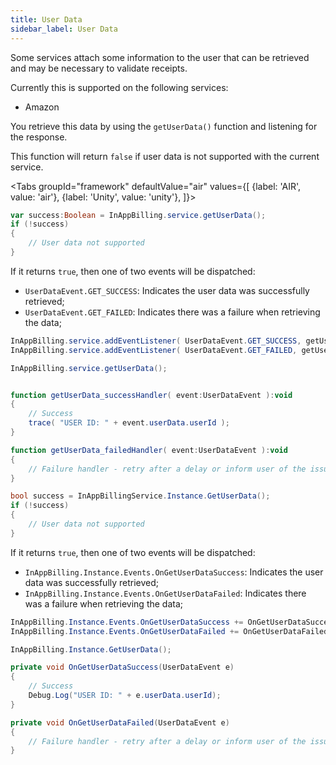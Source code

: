 ```yaml
---
title: User Data
sidebar_label: User Data
---
```



Some services attach some information to the user that can be retrieved and may be necessary to validate receipts.

Currently this is supported on the following services:
  - Amazon 


You retrieve this data by using the `getUserData()` function and listening for the response.

This function will return `false` if user data is not supported with the current service.

<Tabs groupId="framework" defaultValue="air" values={[
    {label: 'AIR', value: 'air'},
    {label: 'Unity', value: 'unity'},
  ]}>
  <TabItem value="air" >

```actionscript
var success:Boolean = InAppBilling.service.getUserData();
if (!success)
{
    // User data not supported
}
```

If it returns `true`, then one of two events will be dispatched:

- `UserDataEvent.GET_SUCCESS`: Indicates the user data was successfully retrieved;
- `UserDataEvent.GET_FAILED`: Indicates there was a failure when retrieving the data;


```actionscript
InAppBilling.service.addEventListener( UserDataEvent.GET_SUCCESS, getUserData_successHandler );
InAppBilling.service.addEventListener( UserDataEvent.GET_FAILED, getUserData_failedHandler );

InAppBilling.service.getUserData();


function getUserData_successHandler( event:UserDataEvent ):void
{
    // Success
    trace( "USER ID: " + event.userData.userId );
}

function getUserData_failedHandler( event:UserDataEvent ):void
{
    // Failure handler - retry after a delay or inform user of the issue
}
```


</TabItem>
<TabItem value="unity">

```csharp
bool success = InAppBillingService.Instance.GetUserData();
if (!success)
{
    // User data not supported
}
```

If it returns `true`, then one of two events will be dispatched:
- `InAppBilling.Instance.Events.OnGetUserDataSuccess`: Indicates the user data was successfully retrieved;
- `InAppBilling.Instance.Events.OnGetUserDataFailed`: Indicates there was a failure when retrieving the data;

```csharp
InAppBilling.Instance.Events.OnGetUserDataSuccess += OnGetUserDataSuccess;
InAppBilling.Instance.Events.OnGetUserDataFailed += OnGetUserDataFailed;

InAppBilling.Instance.GetUserData();

private void OnGetUserDataSuccess(UserDataEvent e)
{
    // Success
    Debug.Log("USER ID: " + e.userData.userId);
}

private void OnGetUserDataFailed(UserDataEvent e)
{
    // Failure handler - retry after a delay or inform user of the issue
}
```

</TabItem>
</Tabs>